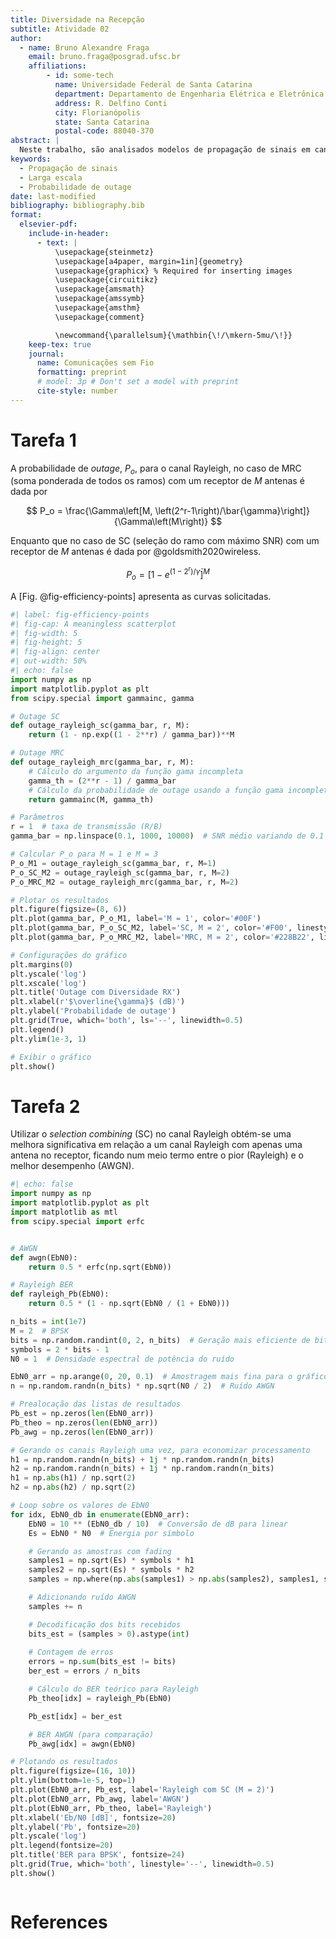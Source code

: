 ```yaml
---
title: Diversidade na Recepção
subtitle: Atividade 02
author:
  - name: Bruno Alexandre Fraga
    email: bruno.fraga@posgrad.ufsc.br
    affiliations: 
        - id: some-tech
          name: Universidade Federal de Santa Catarina
          department: Departamento de Engenharia Elétrica e Eletrônica
          address: R. Delfino Conti
          city: Florianópolis
          state: Santa Catarina
          postal-code: 88040-370
abstract: |
  Neste trabalho, são analisados modelos de propagação de sinais em canais de comunicação sem fio. Na Tarefa 1, é estimado um modelo de perda por log-distância utilizando medidas experimentais e o modelo de espaço livre para calcular a potência recebida a uma distância de referência. A potência recebida é estimada para 200 m, e uma curva representando o modelo é traçada até 1 km. Na Tarefa 2, é estudado o desempenho de um sistema com propagação log-normal para determinar o alcance máximo que assegure uma taxa mínima de sucesso de 90%, considerando restrições de relação sinal-ruído (SNR).
keywords: 
  - Propagação de sinais
  - Larga escala
  - Probabilidade de outage
date: last-modified
bibliography: bibliography.bib
format:
  elsevier-pdf:
    include-in-header:
      - text: |
          \usepackage{steinmetz}
          \usepackage[a4paper, margin=1in]{geometry}
          \usepackage{graphicx} % Required for inserting images
          \usepackage{circuitikz}
          \usepackage{amsmath}
          \usepackage{amssymb}
          \usepackage{amsthm}
          \usepackage{comment}

          \newcommand{\parallelsum}{\mathbin{\!/\mkern-5mu/\!}}
    keep-tex: true
    journal:
      name: Comunicações sem Fio
      formatting: preprint
      # model: 3p # Don't set a model with preprint
      cite-style: number
---
```


# Tarefa 1

A probabilidade de *outage*, $P_o$, para o canal Rayleigh, no caso de MRC (soma ponderada de todos os ramos) com um receptor de $M$ antenas é dada por

$$
  P_o = \frac{\Gamma\left[M, \left(2^r-1\right)/\bar{\gamma}\right]}{\Gamma\left(M\right)}
$$


Enquanto que no caso de SC (seleção do ramo com máximo SNR) com um receptor de $M$ antenas é dada por @goldsmith2020wireless.

$$
  P_o=\left[1-e^{(1-2^r)/\bar{\gamma}}\right]^M
$$

A [Fig. @fig-efficiency-points] apresenta as curvas solicitadas.

```python
#| label: fig-efficiency-points
#| fig-cap: A meaningless scatterplot
#| fig-width: 5
#| fig-height: 5
#| fig-align: center
#| out-width: 50%
#| echo: false
import numpy as np
import matplotlib.pyplot as plt
from scipy.special import gammainc, gamma

# Outage SC 
def outage_rayleigh_sc(gamma_bar, r, M):
    return (1 - np.exp((1 - 2**r) / gamma_bar))**M

# Outage MRC
def outage_rayleigh_mrc(gamma_bar, r, M):
    # Cálculo do argumento da função gama incompleta
    gamma_th = (2**r - 1) / gamma_bar
    # Cálculo da probabilidade de outage usando a função gama incompleta
    return gammainc(M, gamma_th)

# Parâmetros
r = 1  # taxa de transmissão (R/B)
gamma_bar = np.linspace(0.1, 1000, 10000)  # SNR médio variando de 0.1 a 20

# Calcular P_o para M = 1 e M = 3
P_o_M1 = outage_rayleigh_sc(gamma_bar, r, M=1)
P_o_SC_M2 = outage_rayleigh_sc(gamma_bar, r, M=2)
P_o_MRC_M2 = outage_rayleigh_mrc(gamma_bar, r, M=2)

# Plotar os resultados
plt.figure(figsize=(8, 6))
plt.plot(gamma_bar, P_o_M1, label='M = 1', color='#00F')
plt.plot(gamma_bar, P_o_SC_M2, label='SC, M = 2', color='#F00', linestyle='--')
plt.plot(gamma_bar, P_o_MRC_M2, label='MRC, M = 2', color='#228B22', linestyle='--')

# Configurações do gráfico
plt.margins(0)
plt.yscale('log')
plt.xscale('log')
plt.title('Outage com Diversidade RX')
plt.xlabel(r'$\overline{\gamma}$ (dB)')
plt.ylabel('Probabilidade de outage')
plt.grid(True, which='both', ls='--', linewidth=0.5)
plt.legend()
plt.ylim(1e-3, 1)

# Exibir o gráfico
plt.show()
```

# Tarefa 2

Utilizar o *selection combining* (SC) no canal Rayleigh obtém-se uma melhora significativa em relação a um canal Rayleigh com apenas uma antena no receptor, ficando num meio termo entre o pior (Rayleigh) e o melhor desempenho (AWGN).

```python
#| echo: false
import numpy as np
import matplotlib.pyplot as plt
import matplotlib as mtl
from scipy.special import erfc


# AWGN
def awgn(EbN0):
    return 0.5 * erfc(np.sqrt(EbN0))

# Rayleigh BER
def rayleigh_Pb(EbN0):
    return 0.5 * (1 - np.sqrt(EbN0 / (1 + EbN0)))

n_bits = int(1e7)
M = 2  # BPSK
bits = np.random.randint(0, 2, n_bits)  # Geração mais eficiente de bits
symbols = 2 * bits - 1
N0 = 1  # Densidade espectral de potência do ruído

EbN0_arr = np.arange(0, 20, 0.1)  # Amostragem mais fina para o gráfico
n = np.random.randn(n_bits) * np.sqrt(N0 / 2)  # Ruído AWGN

# Prealocação das listas de resultados
Pb_est = np.zeros(len(EbN0_arr))
Pb_theo = np.zeros(len(EbN0_arr))
Pb_awg = np.zeros(len(EbN0_arr))

# Gerando os canais Rayleigh uma vez, para economizar processamento
h1 = np.random.randn(n_bits) + 1j * np.random.randn(n_bits)
h2 = np.random.randn(n_bits) + 1j * np.random.randn(n_bits)
h1 = np.abs(h1) / np.sqrt(2)
h2 = np.abs(h2) / np.sqrt(2)

# Loop sobre os valores de EbN0
for idx, EbN0_db in enumerate(EbN0_arr):
    EbN0 = 10 ** (EbN0_db / 10)  # Conversão de dB para linear
    Es = EbN0 * N0  # Energia por símbolo

    # Gerando as amostras com fading
    samples1 = np.sqrt(Es) * symbols * h1
    samples2 = np.sqrt(Es) * symbols * h2
    samples = np.where(np.abs(samples1) > np.abs(samples2), samples1, samples2)

    # Adicionando ruído AWGN
    samples += n

    # Decodificação dos bits recebidos
    bits_est = (samples > 0).astype(int)
    
    # Contagem de erros
    errors = np.sum(bits_est != bits)
    ber_est = errors / n_bits

    # Cálculo do BER teórico para Rayleigh
    Pb_theo[idx] = rayleigh_Pb(EbN0)

    Pb_est[idx] = ber_est

    # BER AWGN (para comparação)
    Pb_awg[idx] = awgn(EbN0)

# Plotando os resultados
plt.figure(figsize=(16, 10))
plt.ylim(bottom=1e-5, top=1)
plt.plot(EbN0_arr, Pb_est, label='Rayleigh com SC (M = 2)')
plt.plot(EbN0_arr, Pb_awg, label='AWGN')
plt.plot(EbN0_arr, Pb_theo, label='Rayleigh')
plt.xlabel('Eb/N0 [dB]', fontsize=20)
plt.ylabel('Pb', fontsize=20)
plt.yscale('log')
plt.legend(fontsize=20)
plt.title('BER para BPSK', fontsize=24)
plt.grid(True, which='both', linestyle='--', linewidth=0.5)
plt.show()



```



# References {-}